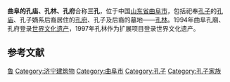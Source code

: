 {{世界遗产概要表
|site_img = 曲阜孔廟大成殿.jpg
|site_img_capt = 曲阜孔廟大成殿
|site_img_width = 
|zh_name = 曲阜的孔庙、孔林、孔府
|en_name = Temple and Cemetery of Confucius and the Kong Family Mansion in Qufu
|fr_name = Temple et cimetière de Confucius et résidence de la famille Kong à Qufu
| country = {{CHN}}
| Region = 亚洲和太平洋地区
|criterion_c = (i) (iv) (vi)
|rg_year = 1994
|ex_rg_year = 1997年
|remarks = 包括[[曲阜孔庙|曲阜孔庙]]和[[孔府|孔府]]、[[孔林|孔林]]
|org_url = http://whc.unesco.org/en/list/704
|map_img = 
|map_img_width = 270px
|ID=704|Area=183公顷|Buffer_zone=}}
'''曲阜的孔庙、孔林、孔府'''合称'''三孔'''，位于中国[[山东省|山东省]][[曲阜市|曲阜市]]，包括祀奉[[孔子|孔子]]的[[曲阜孔庙|孔庙]]、孔子嫡系后裔居住的[[孔府|孔府]]、孔子及后裔的墓地——[[孔林|孔林]]。1994年曲阜孔廟、孔府登录[[世界文化遗产|世界文化遗产]]，1997年孔林作为扩展项目登录世界文化遗产。

{{Gallery
|width = 300
|height = 
|lines = 1
|File:棂星门 2012.jpg|[[曲阜孔庙|曲阜孔庙]]棂星门
|File:Confucius mansion chongguang gate.jpg|[[孔府|孔府]]
|File:Konglin.jpg|[[孔林|孔林]]孔子墓
}}

== 参考文献 ==
{{Commons category multi|Qufu Confucian Temple|Kong Family Mansion|Kong Lin}}
{{Reflist}}

{{中国世界遗产}}
{{Shandong topics}}

[[Category:中国世界遗产|鲁]]
[[Category:济宁建筑物|Category:济宁建筑物]]
[[Category:曲阜市|Category:曲阜市]]
[[Category:孔子|Category:孔子]]
[[Category:孔子家族|Category:孔子家族]]